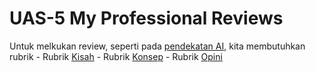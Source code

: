# UAS-5 My Professional Reviews
Untuk melkukan review, seperti pada [pendekatan AI](../My_Personal_Reviews/Doc.5.Mengevaluasi-Esai-Berdasarkan-Rubrik.pdf), kita membutuhkan rubrik
- Rubrik [Kisah](Dok.4.a.Rubrik_Kisah.pdf)
- Rubrik [Konsep](Dok.4.b.Rubrik_Konsep.pdf)
- Rubrik [Opini](Dok.4.c.Rubrik_Opini.pdf)